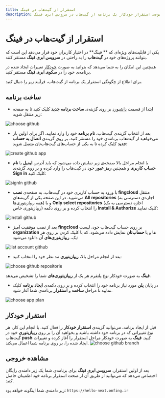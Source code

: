```yaml
---
title: استقرار از گیت‌هاب در فینگ
description: نحوه‌ی استقرار خودکار یک برنامه از گیت‌هاب در سرویس ابری فینگ
---
```


# استقرار از گیت‌هاب در فینگ

یکی از قابلیت‌‌های ویژه‌ای که ** فینگ** در اختیار کاربران خود قرار می‌دهد این است که بتوانند پروژه‌های خود در **گیت‌هاب** را به راحتی در **سرویس ابری فینگ** مستقر کنند.

همچنین این امکان را به شما می‌دهد که بتوانید به صورت [خودکار](/references/github#استقرار-خودکار) تغییرات ایجاد شده در برنامه‌ی خود را در **سکوی ابری فینگ** مستقر کنید.

برای اطلاع از چگونگی استقرار یک برنامه از گیت‌هاب، فرآیند زیر را دنبال کنید.

## ساخت برنامه

- ابتدا از قسمت [داشبورد](https://cloud.fing.ir) بر روی گزینه‌ی **ساخت برنامه جدید** کلیک کنید تا به صفحه زیر منتقل شوید:

![choose github](/images/choose-github.jpg)

- بعد از انتخاب گزینه‌ی گیت‌هاب، **نام برنامه** خود را وارد نمایید. اگر برای اولین بار می‌خواهید از گیت‌هاب برنامه‌ی خود را مستقر کنید، بر روی گزینه‌ی **اتصال به حساب جدید** کلیک کرده تا به یکی از حساب‌‌های گیت‌هاب‌تان متصل شوید:

![create github app](/images/github-create-app.jpg)

- با انجام مراحل بالا صفحه‌ی زیر نمایش داده می‌شود که باید آدرس **ایمیل** یا **نام حساب کاربری** و همچنین **رمز عبور** خود در گیت‌هاب را وارد کرده و بر روی گزینه‌ی **Sign in** کلیک کنید:

![signIn github](/images/github-signin.jpg)

- با ورود به حساب کاربری خود در گیت‌هاب، به صفحه‌ی **نصب fingcloud** منتقل می‌شوید. در این صفحه یکی از گزینه‌های **All repositories** (‌اجازه‌ی دسترسی به همه ریپازیتوری‌ها) و یا **Only select repositories** (اجازه دسترسی به یک ریپازیتوری خاص) را انتخاب کرده و بر روی دکمه **Install & Authorize** کلیک نمایید:

![install github](/images/github-install.jpg)

- بعد از نصب موفقیت آمیز **fingcloud** بر روی حساب گیت‌هاب خود، لیست **organization** ها و یا **حساب‌تان** نمایش داده می‌شود. که با کلیک کردن بر روی هر یک، **ریپازیتوری‌های** آن دانلود می‌شود:

![list account github](/images/github-list-account.jpg)

- بعد از انجام مراحل بالا، **ریپازیتوری** مد نظر خود را انتخاب کنید:

![choose github repositorie](/images/github-choose-repo.jpg)

**فینگ** به صورت خودکار نوع پلتفرم هر یک از **ریپازیتوری‌های** شما را تشخیص می‌دهد.

- در پایان **پلن** مورد نیاز برنامه خود را انتخاب کرده و بر روی دکمه‌ی **ایجاد برنامه** کلیک نمایید تا مراحل **ساخت** و **استقرار** برنامه‌ی شما آغاز شود.

![choose app plan](/images/choose-plan.jpg)

## استقرار خودکار

قبل از ایجاد برنامه، می‌توانید گزینه‌ی **استقرار خودکار** را فعال کنید. با انجام این کار،
هر نوع تغییراتی که در برنامه خود داشته باشید و بخواهید آن را بر روی **ریپازیتوری** خود در گیت‌هاب **push** کنید. **فینگ** به صورت خودکار مراحل استقرار را آغاز کرده و تغییرات ایجاد شده را، بر روی برنامه شما اعمال می‌کند.
![choose github branch](/images/github-choose-deploy.jpg)

## مشاهده خروجی

بعد از اولین استقرار، **سرویس ابری فینگ** برای برنامه‌ی شما یک زیر دامنه‌ی رایگان اختصاص می‌دهد که می‌توانید از طریق آن از صحت استقرار برنامه خود اطمینان حاصل کنید.

زیر دامنه‌ی شما اینگونه خواهد بود: `https://hello-next.onfing.ir`
